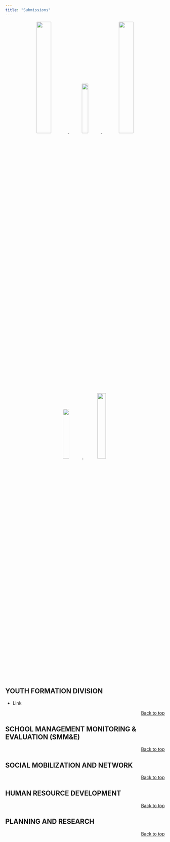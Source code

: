 ```yaml
---
title: "Submissions"
---
```


<center>
<a href="#youth-formation-division">
![](yfd_logo.png){width=30%}
</a>
<a href="#school-management-monitoring-evaluation-smme">
![](s&e.png){width=20%}
</a>
<a href="#social-mobilization-and-network">
![](socmob.jpg){width=30%}
</a> <br>
<a href="#human-resource-developmenk">
![](human resources logo.png){width=20%}
</a>
<a href="#planning-and-research">
![](research.png){width=23%}
</a>
</center>

## **YOUTH FORMATION DIVISION**

  * Link 

<p align="right">
<a href="#top">Back to top</a>
</p>

## **SCHOOL MANAGEMENT MONITORING & EVALUATION (SMM&E)**



<p align="right">
<a href="#top">Back to top</a>
</p>


## **SOCIAL MOBILIZATION AND NETWORK**



<p align="right">
<a href="#top">Back to top</a>
</p>


## **HUMAN RESOURCE DEVELOPMENT**



<p align="right">
<a href="#top">Back to top</a>
</p>


## **PLANNING AND RESEARCH**



<p align="right">
<a href="#top">Back to top</a>
</p>